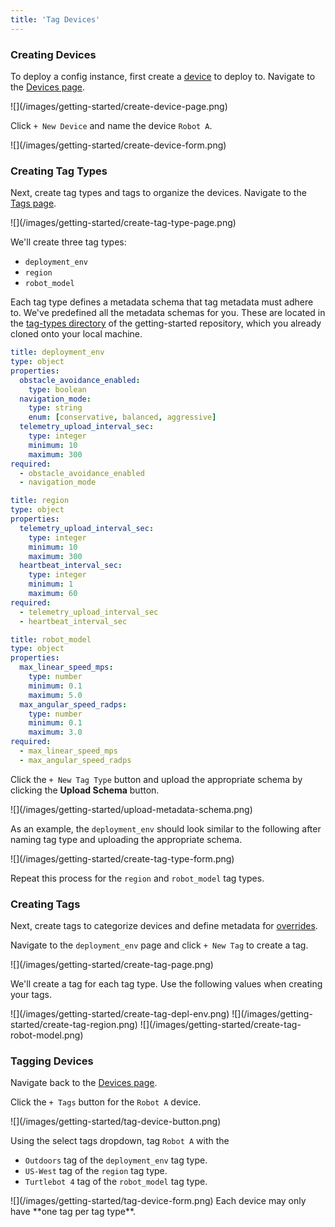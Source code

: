 ```yaml
---
title: 'Tag Devices'
---
```


### Creating Devices
To deploy a config instance, first create a [device](/docs/basics/vocabulary#device) 
to deploy to. Navigate to the [Devices page](https://configs.miruml.com/devices).

<Frame>
    ![](/images/getting-started/create-device-page.png)
</Frame>

Click `+ New Device` and name the device `Robot A`.

<Frame>
    ![](/images/getting-started/create-device-form.png)
</Frame>

### Creating Tag Types
Next, create tag types and tags to organize the devices. Navigate to the 
[Tags page](https://configs.miruml.com/tags).

<Frame>
    ![](/images/getting-started/create-tag-type-page.png)
</Frame>

We'll create three tag types:
- `deployment_env`
- `region`
- `robot_model`



Each tag type defines a metadata schema that tag metadata must adhere to. We've 
predefined all the metadata schemas for you. These are located in the 
[tag-types directory](https://github.com/miruml/getting-started/tree/main/tag-types) 
of the getting-started repository, which you already cloned onto your local machine.

<CodeGroup>

```yaml deployment_env 
title: deployment_env
type: object
properties:
  obstacle_avoidance_enabled:
    type: boolean
  navigation_mode:
    type: string
    enum: [conservative, balanced, aggressive]
  telemetry_upload_interval_sec:
    type: integer
    minimum: 10
    maximum: 300
required:
  - obstacle_avoidance_enabled
  - navigation_mode
```

```yaml region
title: region
type: object
properties:
  telemetry_upload_interval_sec:
    type: integer
    minimum: 10
    maximum: 300
  heartbeat_interval_sec:
    type: integer
    minimum: 1
    maximum: 60
required:
  - telemetry_upload_interval_sec
  - heartbeat_interval_sec
```

```yaml robot_model
title: robot_model
type: object
properties:
  max_linear_speed_mps:
    type: number
    minimum: 0.1
    maximum: 5.0
  max_angular_speed_radps:
    type: number
    minimum: 0.1
    maximum: 3.0
required:
  - max_linear_speed_mps
  - max_angular_speed_radps
```
</CodeGroup>

Click the `+ New Tag Type` button and upload the appropriate schema by clicking the 
**Upload Schema** button.

<Frame>
    ![](/images/getting-started/upload-metadata-schema.png)
</Frame>

As an example, the `deployment_env` should look similar to the following after naming 
tag type and uploading the appropriate schema.

<Frame>
    ![](/images/getting-started/create-tag-type-form.png)
</Frame>

Repeat this process for the `region` and `robot_model` tag types.

### Creating Tags
Next, create tags to categorize devices and define metadata for [overrides](/docs/basics/vocabulary#override).

Navigate to the `deployment_env` page and click `+ New Tag` to create a tag.

<Frame>
    ![](/images/getting-started/create-tag-page.png)
</Frame>

We'll create a tag for each tag type. Use the following values when creating your tags.

<Tabs>
    <Tab title="deployment_env">
        <Frame>
            ![](/images/getting-started/create-tag-depl-env.png)
        </Frame>
    </Tab>
    <Tab title="region">
        <Frame>
            ![](/images/getting-started/create-tag-region.png)
        </Frame>
    </Tab>
    <Tab title="robot_model">
        <Frame>
            ![](/images/getting-started/create-tag-robot-model.png)
        </Frame>
    </Tab>
</Tabs>

### Tagging Devices
Navigate back to the [Devices page](https://configs.miruml.com/devices).

Click the `+ Tags` button for the `Robot A` device.

<Frame>
    ![](/images/getting-started/tag-device-button.png)
</Frame>

Using the select tags dropdown, tag `Robot A` with the 
- `Outdoors` tag of the `deployment_env` tag type.
- `US-West` tag of the `region` tag type.
- `Turtlebot 4` tag of the `robot_model` tag type.

<Frame>
    ![](/images/getting-started/tag-device-form.png)
</Frame>

<Info>
    Each device may only have **one tag per tag type**.
</Info>